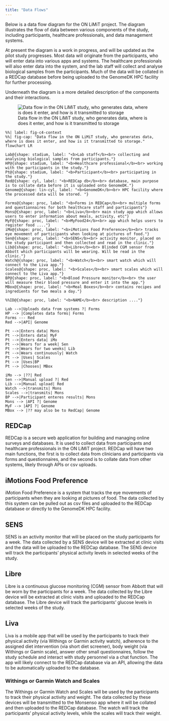 ```yaml
---
title: "Data Flows"
---
```


Below is a data flow diagram for the ON LiMiT project. The diagram
illustrates the flow of data between various components of the study,
including participants, healthcare professionals, and data management
systems.

At present the diagram is a work in progress, and will be updated as the
pilot study progresses. Most data will originate from the participants,
who will enter data into various apps and systems. The healthcare
professionals will also enter data into the system, and the lab staff
will collect and analyse biological samples from the participants. Much
of the data will be collated in a REDCap database before being uploaded
to the GenomeDK HPC facility for further processing.

Underneath the diagram is a more detailed description of the components
and their interactions.

![Data flow in the ON LiMiT study, who generates data, where is does it
enter, and how is it transmitted to storage](/images/data-flow.png)

::: content-hidden
```mermaid
%%| label: fig-c4-context
%%| fig-cap: "Data flow in the ON LiMiT study, who generates data, where is does it enter, and how is it transmitted to storage."
flowchart LR

Lab@{shape: stadium, label: "<b>Lab staff</b><br> collecting and analysing biological samples from participants."}
HP@{shape: stadium, label: "<b>Healthcare professional</b><br> working with the participants in the study."}
Pt@{shape: stadium, label: "<b>Participant</b><br> participating in the study."}
Red@{shape: cyl, label: "<b>REDCap db</b><br> database, main purpose is to collate data before it is uploaded onto GenomeDK."}
Genome@{shape: lin-cyl, label: "<b>GenomeDK</b><br> HPC facility where the processed data will be stored. "}

Forms@{shape: proc, label: "<b>Forms in REDCap</b><br> multiple forms and questionnaires for both healthcare staff and participants"}
Mons@{shape: proc, label: "<b>Liva</b><br> main study app which allows users to enter information about meals, activity, etc"}
MyF@{shape: proc, label: "<b>MyFood24</b><br> app which helps users to register food ...."}
iMo@{shape: proc, label: "<b>iMotions Food Preference</b><br> tracks eye movement of participants when looking at pictures of food."}
Sen@{shape: proc, label: "<b>SENS</b><br> activity monitor, placed on the study participant and then collected and read in the clinic."}
Lib@{shape: proc, label: "<b>Libre</b><br> Blinded CGM sensor from Abbott which participants will be wearing. Will be read in the clinic."}
Watch@{shape: proc, label: "<b>Watch</b><br> smart watch which will connect to the Liva app."}
Scales@{shape: proc, label: "<b>Scales</b><br> smart scales which will connect to the Liva app."}
BP@{shape: proc, label: "<b>Blood Pressure monitor</b><br> the user will measure their blood pressure and enter it into the app."}
MBox@{shape: proc, label: "<b>Meal Boxes</b><br> contains recipes and ingredients for two meals a day."}

%%ID@{shape: proc, label: "<b>NAME</b><br> description ...."}

Lab -->|Uploads data from systems ?| Forms
HP --> |Completes data forms| Forms
Forms --- Red
Red -->|API| Genome

Pt -->|Enters data| Mons
Pt -->|Enters data| MyF
Pt -->|Enters data| iMo
Pt -->|Wears for a week| Sen
Pt -->|Wears for two weeks| Lib
Pt -->|Wears continuously| Watch
Pt --> |Uses| Scales
Pt --> |Uses|BP
Pt --> |Chooses| MBox

iMo --> |??| Red
Sen -->|Manual upload ?| Red
Lib -->|Manual upload| Red
Watch -->|transmits| Mons
Scales -->|transmits| Mons
BP -->|Participant enteres results| Mons
Mons --> |API ?| Genome
MyF --> |API ?| Genome
MBox --> |?? may also be to RedCap| Genome
```
:::

## REDCap

REDCap is a secure web application for building and managing online
surveys and databases. It is used to collect data from participants and
healthcare professionals in the ON LiMiT project. REDCap will have two
main functions, the first is to collect data from clinicians and
participants via forms and questionnaires, and the second is to collate
data from other systems, likely through APIs or csv uploads.

## iMotions Food Preference

iMotion Food Preference is a system that tracks the eye movements of
participants when they are looking at pictures of food. The data
collected by this system can be pulled out as csv files and uploaded to
the REDCap database or directly to the GenomeDK HPC facility.

## SENS

SENS is an activity monitor that will be placed on the study
participants for a week. The data collected by a SENS device will be
extracted at clinic visits and the data will be uploaded to the REDCap
database. The SENS device will track the participants' physical activity
levels in selected weeks of the study.

## Libre

Libre is a continuous glucose monitoring (CGM) sensor from Abbott that
will be worn by the participants for a week. The data collected by the
Libre device will be extracted at clinic visits and uploaded to the
REDCap database. The Libre device will track the participants' glucose
levels in selected weeks of the study.

## Liva

Liva is a mobile app that will be used by the participants to track
their physical activity (via Withings or Garmin activity watch),
adherence to the assigned diet intervention (via short diet screener),
body weight (via Withings or Gamin scale), answer other small
questionnaires, follow the study schedule and interact with study
personnel via a chat function. The app will likely connect to the REDCap
database via an API, allowing the data to be automatically uploaded to
the database.

### Withings or Garmin Watch and Scales

The Withings or Garmin Watch and Scales will be used by the participants
to track their physical activity and weight. The data collected by these
devices will be transmitted to the Monsenso app where it will be
collated and then uploaded to the REDCap database. The watch will track
the participants' physical activity levels, while the scales will track
their weight.
